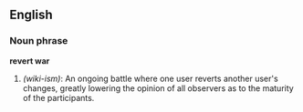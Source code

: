 ==English==

===Noun phrase===
'''revert war'''
#''(wiki-ism)'': An ongoing battle where one user reverts another user's changes, greatly lowering the opinion of all observers as to the maturity of the participants.